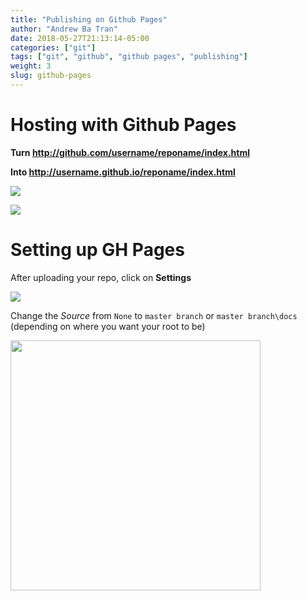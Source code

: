 ```yaml
---
title: "Publishing on Github Pages"
author: "Andrew Ba Tran"
date: 2018-05-27T21:13:14-05:00
categories: ["git"]
tags: ["git", "github", "github pages", "publishing"]
weight: 3
slug: github-pages
---
```



# Hosting with Github Pages

**Turn [http://github.com/username/reponame/index.html](http://github.com/username/reponame/index.html)**

**Into [http://username.github.io/reponame/index.html](http://username.github.io/reponame/index.html)**

<img src="/git/github/images/gh2.png">

<img src="/git/github/images/gh1.png">

# Setting up GH Pages

After uploading your repo, click on **Settings**

<img src="/git/github/images/settings.png">

Change the *Source* from `None` to `master branch` or `master branch\docs` (depending on where you want your root to be)

<img src="/git/github/images/gh_pages_docs.png" height="400">